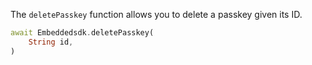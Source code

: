The `deletePasskey` function allows you to delete a passkey given its ID.

```dart
await Embeddedsdk.deletePasskey(
    String id,
)
```
